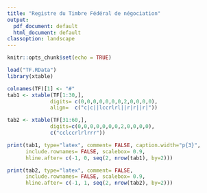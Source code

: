 ```yaml
---
title: "Registre du Timbre Fédéral de négociation"
output:
  pdf_document: default
  html_document: default
classoption: landscape
---
```


```r
knitr::opts_chunk$set(echo = TRUE)
```

\begin{flushleft}
Artha Finance Suisse SA
    \begin{center}
    transaction list
    \end{center}
\end{flushleft}

```r

load("TF.RData")
library(xtable)

colnames(TF)[1] <- "#"
tab1 <- xtable(TF[1:30,], 
              digits= c(0,0,0,0,0,0,0,2,0,0,0,0),
              align=  c("c|c||lccrlrl||r|r||r|"))

tab2 <- xtable(TF[31:60,], 
              digits=c(0,0,0,0,0,0,0,2,0,0,0,0),
              c("cclccrlrlrrr"))

print(tab1, type="latex", comment= FALSE, caption.width="p{3}",
      include.rownames= FALSE, scalebox= 0.9,
      hline.after= c(-1, 0, seq(2, nrow(tab1), by=2)))

print(tab2, type="latex", comment= FALSE,
      include.rownames= FALSE, scalebox= 0.9,
      hline.after= c(-1, 1, seq(2, nrow(tab2), by=2)))

```

